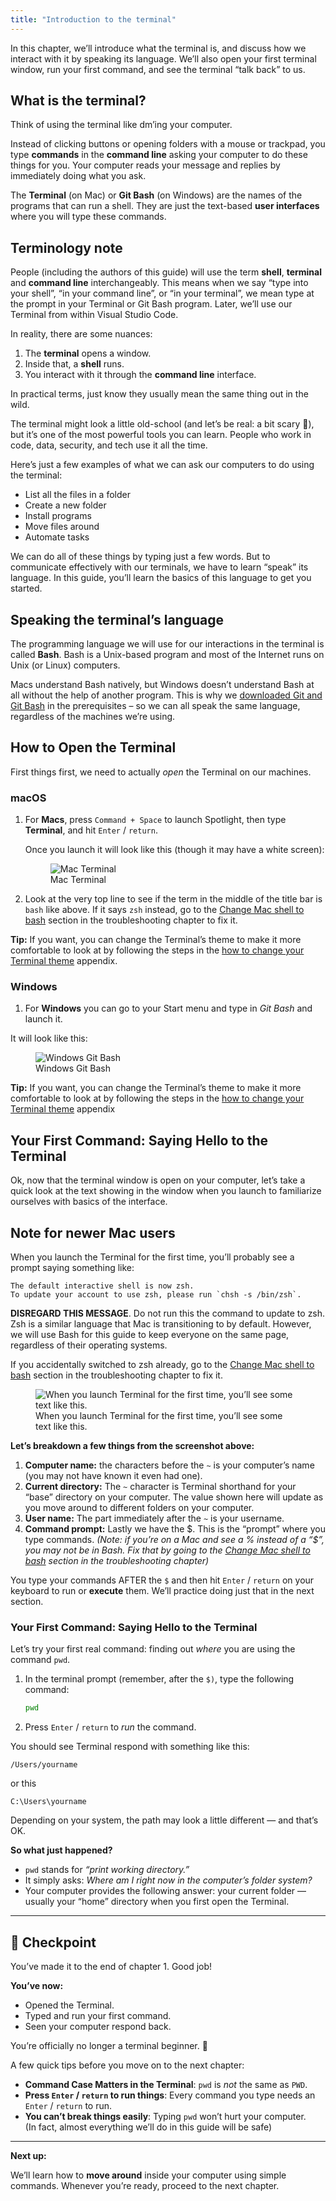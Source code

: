 ```yaml
---
title: "Introduction to the terminal"
---
```


In this chapter, we'll introduce what the terminal is, and discuss how we interact with it by speaking its language. We'll also open your first terminal window, run your first command, and see the terminal "talk back" to us.

## What is the terminal?

Think of using the terminal like dm'ing your computer.

Instead of clicking buttons or opening folders with a mouse or trackpad, you type **commands** in the **command line** asking your computer to do these things for you. Your computer reads your message and replies by immediately doing what you ask.

The **Terminal** (on Mac) or **Git Bash** (on Windows) are the names of the programs that can run a shell. They are just the text-based **user interfaces** where you will type these commands.

::: callout-note
## Terminology note

People (including the authors of this guide) will use the term **shell**, **terminal** and **command line** interchangeably. This means when we say “type into your shell”, "in your command line", or “in your terminal”, we mean type at the prompt in your Terminal or Git Bash program. Later, we’ll use our Terminal from within Visual Studio Code.

In reality, there are some nuances:

1.  The **terminal** opens a window.
1.  Inside that, a **shell** runs.
1.  You interact with it through the **command line** interface.

In practical terms, just know they usually mean the same thing out in the wild.
:::

The terminal might look a little old-school (and let's be real: a bit scary 👻), but it’s one of the most powerful tools you can learn. People who work in code, data, security, and tech use it all the time.

Here's just a few examples of what we can ask our computers to do using the terminal:

-   List all the files in a folder
-   Create a new folder
-   Install programs
-   Move files around
-   Automate tasks

We can do all of these things by typing just a few words. But to communicate effectively with our terminals, we have to learn "speak" its language. In this guide, you'll learn the basics of this language to get you started.

## Speaking the terminal's language

The programming language we will use for our interactions in the terminal is called **Bash**. Bash is a Unix-based program and most of the Internet runs on Unix (or Linux) computers.

Macs understand Bash natively, but Windows doesn’t understand Bash at all without the help of another program. This is why we [downloaded Git and Git Bash](../terminal/welcome.html#prerequisites) in the prerequisites -- so we can all speak the same language, regardless of the machines we're using.

## How to Open the Terminal

First things first, we need to actually *open* the Terminal on our machines.

::: {.panel-tabset}

### macOS

1. For **Macs**, press `Command + Space` to launch Spotlight, then type **Terminal**, and hit `Enter` / `return`. 
    
    Once you launch it will look like this (though it may have a white screen):

    ![Mac Terminal](../images/terminal-startup.png)

1. Look at the very top line to see if the term in the middle of the title bar is `bash` like above. If it says `zsh` instead, go to the [Change Mac shell to bash](/terminal/troubleshooting.html#change-mac-shell-to-bash) section in the troubleshooting chapter to fix it.

**Tip:** If you want, you can change the Terminal’s theme to make it more comfortable to look at by following the steps in the [how to change your Terminal theme](../appendices/a-change-terminal-color.qmd) appendix.

### Windows

1. For **Windows** you can go to your Start menu and type in _Git Bash_ and launch it.

It will look like this:

![Windows Git Bash](../images/gitbash-startup.png)

**Tip:** If you want, you can change the Terminal’s theme to make it more comfortable to look at by following the steps in the [how to change your Terminal theme](../appendices/a-change-terminal-color.qmd) appendix

:::

## Your First Command: Saying Hello to the Terminal

Ok, now that the terminal window is open on your computer, let's take a quick look at the text showing in the window when you launch to familiarize ourselves with basics of the interface.

::: callout-caution
## Note for newer Mac users

When you launch the Terminal for the first time, you'll probably see a prompt saying something like:

```         
The default interactive shell is now zsh.
To update your account to use zsh, please run `chsh -s /bin/zsh`.
```

**DISREGARD THIS MESSAGE**. Do not run this the command to update to zsh. Zsh is a similar language that Mac is transitioning to by default. However, we will use Bash for this guide to keep everyone on the same page, regardless of their operating systems.

If you accidentally switched to zsh already, go to the [Change Mac shell to bash](/terminal/troubleshooting.html#change-mac-shell-to-bash) section in the troubleshooting chapter to fix it.
:::

![When you launch Terminal for the first time, you'll see some text like this.](../images/terminal_launch%20copy.png)

**Let's breakdown a few things from the screenshot above:**

1.  **Computer name:** the characters before the `~` is your computer's name (you may not have known it even had one).
1.  **Current directory:** The `~` character is Terminal shorthand for your "base" directory on your computer. The value shown here will update as you move around to different folders on your computer.
1.  **User name:** The part immediately after the `~` is your username.
1.  **Command prompt:** Lastly we have the \$. This is the “prompt” where you type commands. *(Note: if you're on a Mac and see a % instead of a "\$", you may not be in Bash. Fix that by going to the [Change Mac shell to bash](/terminal/troubleshooting.html#change-mac-shell-to-bash) section in the troubleshooting chapter)*

You type your commands AFTER the `$` and then hit `Enter` / `return` on your keyboard to run or **execute** them. We'll practice doing just that in the next section.

### Your First Command: Saying Hello to the Terminal

Let’s try your first real command: finding out *where* you are using the command `pwd`.

1.  In the terminal prompt (remember, after the `$)`, type the following command:
    
    ``` bash
    pwd
    ```

1.  Press `Enter` / `return` to *run* the command.

You should see Terminal respond with something like this:

`/Users/yourname`

or this

`C:\Users\yourname`

Depending on your system, the path may look a little different — and that's OK.

**So what just happened?**

-   `pwd` stands for *"print working directory."*
-   It simply asks: *Where am I right now in the computer’s folder system?*
-   Your computer provides the following answer: your current folder — usually your "home" directory when you first open the Terminal.

------------------------------------------------------------------------

## 🎯 Checkpoint

You've made it to the end of chapter 1. Good job!

**You’ve now:**

-   Opened the Terminal.
-   Typed and run your first command.
-   Seen your computer respond back.

You're officially no longer a terminal beginner. 🙌

A few quick tips before you move on to the next chapter:

-   **Command Case Matters in the Terminal**: `pwd` is *not* the same as `PWD`.
-   **Press `Enter` / `return` to run things**: Every command you type needs an `Enter` / `return` to run.
-   **You can’t break things easily**: Typing `pwd` won't hurt your computer.\
    (In fact, almost everything we’ll do in this guide will be safe)

------------------------------------------------------------------------

**Next up:**

We’ll learn how to **move around** inside your computer using simple commands. Whenever you're ready, proceed to the next chapter.
